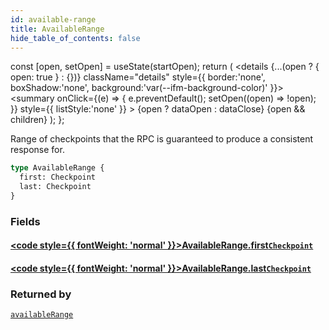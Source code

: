```yaml
---
id: available-range
title: AvailableRange
hide_table_of_contents: false
---
```









  const [open, setOpen] = useState(startOpen);
  return (
    <details {...(open ? { open: true } : {})} className="details" style={{ border:'none', boxShadow:'none', background:'var(--ifm-background-color)' }}>
      <summary
        onClick={(e) => {
          e.preventDefault();
          setOpen((open) => !open);
        }}
        style={{ listStyle:'none' }}
      >
      {open ? dataOpen : dataClose}
      </summary>
      {open && children}
    </details>
  );
};








Range of checkpoints that the RPC is guaranteed to produce a consistent response for.


```graphql
type AvailableRange {
  first: Checkpoint
  last: Checkpoint
}
```




### Fields

#### [<code style={{ fontWeight: 'normal' }}>AvailableRange.<b>first</b></code>](#)<Bullet />[`Checkpoint`](/references/sui-api/graphql/reference/objects/checkpoint) <Badge class="badge badge--secondary" text="object"/> 
> 
> 
> 
> 

#### [<code style={{ fontWeight: 'normal' }}>AvailableRange.<b>last</b></code>](#)<Bullet />[`Checkpoint`](/references/sui-api/graphql/reference/objects/checkpoint) <Badge class="badge badge--secondary" text="object"/> 
> 
> 
> 
> 



### Returned by

[`availableRange`](/references/sui-api/graphql/reference/queries/available-range)  <Badge class="badge badge--secondary" text="query"/>


